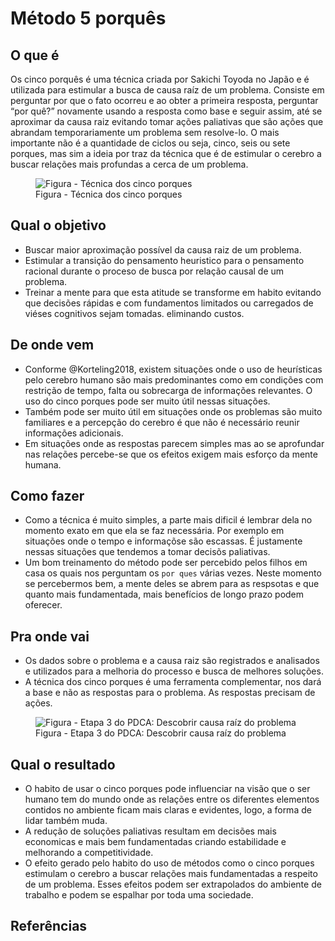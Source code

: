 # Método 5 porquês

## O que é {.unnumbered}

Os cinco porquês é uma técnica criada por Sakichi Toyoda no Japão e é utilizada para estimular a busca de causa raíz de um problema. Consiste em perguntar por que o fato ocorreu e ao obter a primeira resposta, perguntar “por quê?” novamente usando a resposta como base e seguir assim, até se aproximar da causa raiz evitando tomar ações paliativas que são ações que abrandam temporariamente um problema sem resolve-lo. O mais importante não é a quantidade de ciclos ou seja, cinco, seis ou sete porques, mas sim a ideia por traz da técnica que é de estimular o cerebro a buscar relações mais profundas a cerca de um problema.

![Figura - Técnica dos cinco porques](images/five_whys.png)

## Qual o objetivo {.unnumbered}

-   Buscar maior aproximação possível da causa raiz de um problema.
-   Estimular a transição do pensamento heuristico para o pensamento racional durante o proceso de busca por relação causal de um problema.
-   Treinar a mente para que esta atitude se transforme em habito evitando que decisões rápidas e com fundamentos limitados ou carregados de viéses cognitivos sejam tomadas. eliminando custos.

## De onde vem {.unnumbered}

-   Conforme @Korteling2018, existem situações onde o uso de heurísticas pelo cerebro humano são mais predominantes como em condições com restrição de tempo, falta ou sobrecarga de informações relevantes. O uso do cinco porques pode ser muito útil nessas situações.
-   Também pode ser muito útil em situações onde os problemas são muito familiares e a percepção do cerebro é que não é necessário reunir informações adicionais.
-   Em situações onde as respostas parecem simples mas ao se aprofundar nas relações percebe-se que os efeitos exigem mais esforço da mente humana.

## Como fazer {.unnumbered}

-   Como a técnica é muito simples, a parte mais dificil é lembrar dela no momento exato em que ela se faz necessária. Por exemplo em situações onde o tempo e informaçõse são escassas. É justamente nessas situações que tendemos a tomar decisõs paliativas.
-   Um bom treinamento do método pode ser percebido pelos filhos em casa os quais nos perguntam os `por ques` várias vezes. Neste momento se percebermos bem, a mente deles se abrem para as respsotas e que quanto mais fundamentada, mais benefícios de longo prazo podem oferecer.

## Pra onde vai {.unnumbered}

-   Os dados sobre o problema e a causa raiz são registrados e analisados e utilizados para a melhoria do processo e busca de melhores soluções.
-   A técnica dos cinco porques é uma ferramenta complementar, nos dará a base e não as respostas para o problema. As respostas precisam de ações.

![Figura - Etapa 3 do PDCA: Descobrir causa raíz do problema](images/step_3.png)

## Qual o resultado {.unnumbered}

-   O habito de usar o cinco porques pode influenciar na visão que o ser humano tem do mundo onde as relações entre os diferentes elementos contidos no ambiente ficam mais claras e evidentes, logo, a forma de lidar também muda.
-   A redução de soluções paliativas resultam em decisões mais economicas e mais bem fundamentadas criando estabilidade e melhorando a competitividade.
-   O efeito gerado pelo habito do uso de métodos como o cinco porques estimulam o cerebro a buscar relações mais fundamentadas a respeito de um problema. Esses efeitos podem ser extrapolados do ambiente de trabalho e podem se espalhar por toda uma sociedade.

## Referências {.unnumbered}
